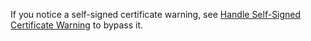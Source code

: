 If you notice a self-signed certificate warning, see [Handle Self-Signed Certificate Warning](/docs/troubleshooting) to bypass it.
